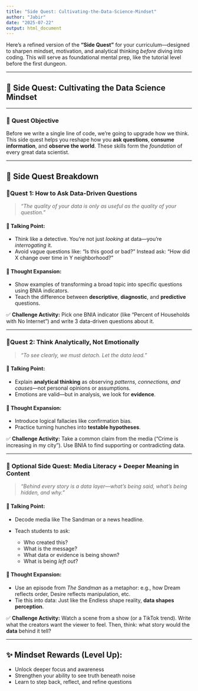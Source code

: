 ```yaml
---
title: "Side Quest: Cultivating-the-Data-Science-Mindset"
author: "Jabir"
date: "2025-07-22"
output: html_document
---
```


Here’s a refined version of the **"Side Quest"** for your curriculum—designed to sharpen mindset, motivation, and analytical thinking *before* diving into coding. This will serve as foundational mental prep, like the tutorial level before the first dungeon.

---

## 🌱 Side Quest: Cultivating the Data Science Mindset

---

### 🔑 **Quest Objective**

Before we write a single line of code, we’re going to upgrade how we think. This side quest helps you reshape how you **ask questions**, **consume information**, and **observe the world**. These skills form the *foundation* of every great data scientist.

---

## 🧠 Side Quest Breakdown

### 📍**Quest 1: How to Ask Data-Driven Questions**

> *"The quality of your data is only as useful as the quality of your question."*

#### 🧩 Talking Point:

* Think like a detective. You're not just *looking* at data—you’re *interrogating* it.
* Avoid vague questions like: “Is this good or bad?” Instead ask: “How did X change over time in Y neighborhood?”

#### 🧠 Thought Expansion:

* Show examples of transforming a broad topic into specific questions using BNIA indicators.
* Teach the difference between **descriptive**, **diagnostic**, and **predictive** questions.

✅ **Challenge Activity:**
Pick one BNIA indicator (like “Percent of Households with No Internet”) and write 3 data-driven questions about it.

---

### 📍**Quest 2: Think Analytically, Not Emotionally**

> *"To see clearly, we must detach. Let the data lead."*

#### 🧩 Talking Point:

* Explain **analytical thinking** as observing *patterns, connections, and causes*—not personal opinions or assumptions.
* Emotions are valid—but in analysis, we look for **evidence**.

#### 🧠 Thought Expansion:

* Introduce logical fallacies like confirmation bias.
* Practice turning hunches into **testable hypotheses**.

✅ **Challenge Activity:**
Take a common claim from the media (“Crime is increasing in my city”). Use BNIA to find supporting or contradicting data.

---

### 🌌 **Optional Side Quest: Media Literacy + Deeper Meaning in Content**

> *"Behind every story is a data layer—what’s being said, what’s being hidden, and why."*

#### 🧩 Talking Point:

* Decode media like The Sandman or a news headline.
* Teach students to ask:

  * Who created this?
  * What is the message?
  * What data or evidence is being shown?
  * What is being *left out*?

#### 🧠 Thought Expansion:

* Use an episode from *The Sandman* as a metaphor: e.g., how Dream reflects order, Desire reflects manipulation, etc.
* Tie this into data: Just like the Endless shape reality, **data shapes perception**.

✅ **Challenge Activity:**
Watch a scene from a show (or a TikTok trend). Write what the creators want the viewer to feel. Then, think: what story would the **data** behind it tell?

---

## ✨ Mindset Rewards (Level Up):

* Unlock deeper focus and awareness
* Strengthen your ability to see truth beneath noise
* Learn to step back, reflect, and refine questions
